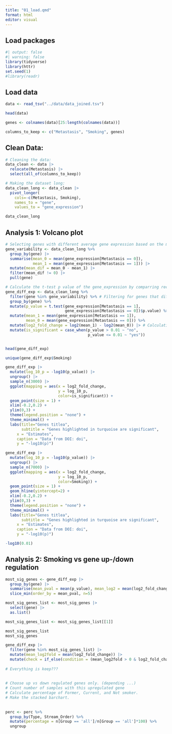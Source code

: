 ```yaml
---
title: "01_load.qmd"
format: html
editor: visual
---
```


## Load packages

```r
#| output: false
#| warning: false
library(tidyverse)
library(httr)
set.seed(1)
#library(readr)
```

## Load data

```r
data <- read_tsv("../data/data_joined.tsv")

head(data)

genes <- colnames(data)[25:length(colnames(data))]

columns_to_keep <- c("Metastasis", "Smoking", genes)
```

## Clean Data:

```r
# Cleaning the data:
data_clean <- data |>
  relocate(Metastasis) |>
  select(all_of(columns_to_keep))

# Making the dataset long:
data_clean_long <- data_clean |> 
  pivot_longer(
    cols=-c(Metastasis, Smoking),
    names_to = "gene",
    values_to = "gene_expression") 

data_clean_long
```

## Analysis 1: Volcano plot

```r
# Selecting genes with different average gene expression based on the metastatic and non-metastatic cases:
gene_variability <- data_clean_long %>%
  group_by(gene) |>
  summarise(mean_0 = mean(gene_expression[Metastasis == 0]), 
            mean_1 = mean(gene_expression[Metastasis == 1])) |>
  mutate(mean_dif = mean_0 - mean_1) |>
  filter(mean_dif != 0) |>
  pull(gene)

# Calculate the t-test p value of the gene_expression by comparring recurrent and non-recurrent for each gene:
gene_diff_exp <- data_clean_long %>%
  filter(gene %in% gene_variability) %>% # Filtering for genes that differenly expressed.
  group_by(gene) %>%
  mutate(p_value = t.test(gene_expression[Metastasis == 1], 
                          gene_expression[Metastasis == 0])$p.value) %>%
  mutate(mean_1 = mean(gene_expression[Metastasis == 1]),
         mean_0 = mean(gene_expression[Metastasis == 0])) %>%
  mutate(log2_fold_change = log2(mean_1) - log2(mean_0)) |> # Calculating the log2 fold change by using the mean.
  mutate(is_significant = case_when(p_value > 0.01 ~ "no",
                                    p_value <= 0.01 ~ "yes"))


head(gene_diff_exp)

unique(gene_diff_exp$Smoking)
```

```r
gene_diff_exp |> 
  mutate(log_10_p = -log10(p_value)) |> 
  ungroup() |> 
  sample_n(3000) |> 
  ggplot(mapping = aes(x = log2_fold_change,
                       y = log_10_p,
                       color=is_significant)) +
  geom_point(size = 1) +
  xlim(-0.2,0.2) +
  ylim(0,3) +
  theme(legend.position = "none") + 
  theme_minimal() +
  labs(title="Genes titlea", 
       subtitle = "Genes highlighted in turquoise are significant",
     x = "Estimates",
     caption = "Data from DOI: doi", 
     y = "-log10(p)")
```

```r
gene_diff_exp |> 
  mutate(log_10_p = -log10(p_value)) |> 
  ungroup() |> 
  sample_n(7000) |> 
  ggplot(mapping = aes(x = log2_fold_change,
                       y = log_10_p,
                       color=Smoking)) +
  geom_point(size = 1) +
  geom_hline(yintercept=2) +
  xlim(-0.2,0.2) +
  ylim(0,3) +
  theme(legend.position = "none") + 
  theme_minimal() +
  labs(title="Genes titlea", 
       subtitle = "Genes highlighted in turquoise are significant",
     x = "Estimates",
     caption = "Data from DOI: doi", 
     y = "-log10(p)")
```

```r
-log10(0.01)
```

## Analysis 2: Smoking vs gene up-/down regulation

```r

most_sig_genes <- gene_diff_exp |> 
  group_by(gene) |> 
  summarise(mean_pval = mean(p_value), mean_log2 = mean(log2_fold_change)) |> 
  slice_min(order_by = mean_pval, n=5)

most_sig_genes_list <- most_sig_genes |> 
  select(gene) |> 
  as.list()

most_sig_genes_list <- most_sig_genes_list[[1]]

most_sig_genes_list
most_sig_genes
```

```r
gene_diff_exp |> 
  filter(gene %in% most_sig_genes_list) |> 
  mutate(mean_log2fold = mean(log2_fold_change)) |> 
  mutate(check = if_else(condition = (mean_log2fold > 0 & log2_fold_change > 0) | (mean_log2fold < 0 & log2_fold_change < 0), "keep", "remove"))
 
# Everything is keep???
  
  
# Choose up vs down regulated genes only. (depending ...)
# Count number of samples with this upregulated gene
# Calculate percentage of Former, Current, and Not smoker. 
# Make the stacked barchart. 
  
  
perc <- perc %>%
  group_by(Type, Stream_Order) %>%
  mutate(percentage = n[Group == 'all']/n[Group == 'all']*100) %>%
  ungroup
```
